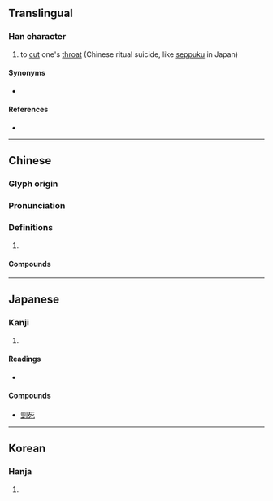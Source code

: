 {{character info/new}}
{{also|刭}}
==Translingual==

===Han character===
{{Han char|rn=18|rad=刀|as=07|sn=9|four=12100|canj=MMLN|ids=⿰巠刂}}

# to [[cut]] one's [[throat]] (Chinese ritual suicide, like [[seppuku]] in Japan)

====Synonyms====
* {{l|mul|刎}}

====References====
* {{Han ref|kx=0139.270|dkj=01990|dj=0317.050|hdz=10340.030|uh=5244|ud=21060|bh=CDF0|bd=52720}}

----

==Chinese==
{{zh-forms|s=刭}}

===Glyph origin===
{{Han etym}}
{{Han compound|ls=psc|巠|c1=p|刀|c2=s|t2=knife|alt2=刂}}

===Pronunciation===
{{zh-pron
|m=jǐng
|c=ging2
|mc=y
|oc=y
|cat=
}}

===Definitions===
{{zh-hanzi}}

# {{rfdef|zh}}

====Compounds====
{{zh-der|自剄}}

----

==Japanese==

===Kanji===
{{ja-kanji|grade=|rs=刀07}}

# {{defn|lang=ja|sort=刀07}}

====Readings====
* {{ja-readings
|goon=きょう
|kanon=けい
|kun=くびき-る}}

====Compounds====
* [[剄死]]

----

==Korean==

===Hanja===
{{ko-hanja|hangeul=[[경]]|rv=gyeong|mr=kyŏng}}

# {{defn|lang=ko|sort=刀07}}